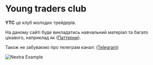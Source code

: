
# Young traders club

**YTC** це клуб молодих трейдерів.

На даному сайті буде викладатись навчальний матеріал та багато цікавого, наприклад як ([Паттерни](/features/patterns)).

Також не забуваємо про телеграм канал: ([Telegram](https://t.me/+-OV8QFxmYjU1MTcy))

<Bleed>![Nextra Example](../public/1.webp)</Bleed>
